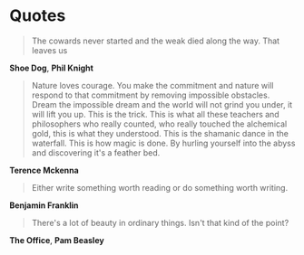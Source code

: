 # Quotes

> The cowards never started and the weak died along the way. That leaves us

**Shoe Dog**, **Phil Knight**

> Nature loves courage. You make the commitment and nature will respond to that commitment by removing impossible obstacles. Dream the impossible dream and the world will not grind you under, it will lift you up. This is the trick. This is what all these teachers and philosophers who really counted, who really touched the alchemical gold, this is what they understood. This is the shamanic dance in the waterfall. This is how magic is done. By hurling yourself into the abyss and discovering it's a feather bed.

**Terence Mckenna**

> Either write something worth reading or do something worth writing.

**Benjamin Franklin**

> There's a lot of beauty in ordinary things. Isn't that kind of the point?

**The Office**, **Pam Beasley**
